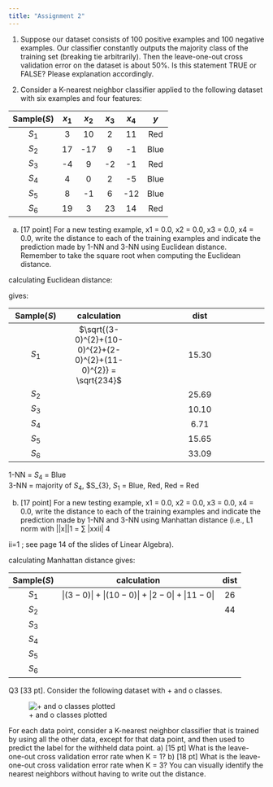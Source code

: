 ```yaml
---
title: "Assignment 2"
---
```


1. Suppose our dataset consists of 100 positive examples and 100 negative examples.
Our classifier constantly outputs the majority class of the training set (breaking tie arbitrarily).
Then the leave-one-out cross validation error on the dataset is about 50%.
Is this statement TRUE or FALSE? Please explanation accordingly.

2. Consider a K-nearest neighbor classifier applied to the following dataset with six
examples and four features:  

|Sample($S$)|$x_{1}$|$x_{2}$|$x_{3}$|$x_{4}$|$y$ |  
|:-:|:-----:|:------:|:----:|:-----:|:----:|  
|$S_{1}$|3   |10   |2   |11  |Red |  
|$S_{2}$|17  |-17  |9   |-1  |Blue|  
|$S_{3}$|-4  |9    |-2  |-1  |Red |  
|$S_{4}$|4   |0    |2   |-5  |Blue|  
|$S_{5}$|8   |-1   |6   |-12 |Blue|  
|$S_{6}$|19  |3    |23  |14  |Red |  

 


a) [17 point] For a new testing example, x1 = 0.0, x2 = 0.0, x3 = 0.0, x4 = 0.0, write the distance to each of
the training examples and indicate the prediction made by 1-NN and 3-NN using Euclidean distance.
Remember to take the square root when computing the Euclidean distance.

calculating Euclidean distance:


gives:

|Sample($S$)|calculation|dist| 
|:-:|:--:|:-----:| 
|$S_{1}$|$\sqrt{(3-0)^{2}+(10-0)^{2}+(2-0)^{2}+(11-0)^{2}} = \sqrt{234}$|15.30   |
|$S_{2}$||25.69  |
|$S_{3}$||10.10  | 
|$S_{4}$||6.71 | 
|$S_{5}$||15.65 | 
|$S_{6}$||33.09  |  

1-NN = $S_{4}$ = Blue  
3-NN = majority of $S_{4}$, $S_{3}, $S_{1}$ = Blue, Red, Red = Red

b) [17 point] For a new testing example, x1 = 0.0, x2 = 0.0, x3 = 0.0, x4 = 0.0, write the distance to each of
the training examples and indicate the prediction made by 1-NN and 3-NN using Manhattan distance
(i.e., L1 norm with ||x||1 = ∑ |xxii| 4

ii=1 ; see page 14 of the slides of Linear Algebra).

calculating Manhattan distance gives:

|Sample($S$)|calculation|dist| 
|:-:|:--:|:-----:| 
|$S_{1}$|$|(3-0)| + |(10-0)| + |2-0| + |11-0|$|26   |
|$S_{2}$||44  |
|$S_{3}$||  | 
|$S_{4}$||| 
|$S_{5}$|| | 
|$S_{6}$|| |  

Q3 [33 pt]. Consider the following dataset with + and o classes.

![+ and o classes plotted](./Q3_plot.png)

For each data point, consider a K-nearest neighbor classifier that is trained by using all the other
data, except for that data point, and then used to predict the label for the withheld data point.
a) [15 pt] What is the leave-one-out cross validation error rate when K = 1?
b) [18 pt] What is the leave-one-out cross validation error rate when K = 3?
You can visually identify the nearest neighbors without having to write out the distance.
